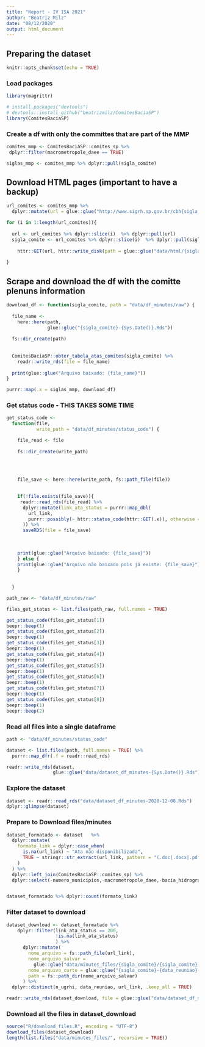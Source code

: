 ```yaml
---
title: "Report - IV ISA 2021"
author: "Beatriz Milz"
date: "08/12/2020"
output: html_document
---
```

## Preparing the dataset

```r
knitr::opts_chunk$set(echo = TRUE)
```

###  Load packages

```r
library(magrittr)
```

```r
# install.packages("devtools")
# devtools::install_github("beatrizmilz/ComitesBaciaSP")
library(ComitesBaciaSP)
```

### Create a df with only the committes that are part of the MMP

```r
comites_mmp <- ComitesBaciaSP::comites_sp %>% 
 dplyr::filter(macrometropole_daee == TRUE) 

siglas_mmp <- comites_mmp %>% dplyr::pull(sigla_comite)
```

## Download HTML pages (important to have a backup)


```r
url_comites <- comites_mmp %>% 
  dplyr::mutate(url = glue::glue("http://www.sigrh.sp.gov.br/cbh{sigla_comite}/atas"))

for (i in 1:length(url_comites)){
  
  url <- url_comites %>% dplyr::slice(i)  %>% dplyr::pull(url) 
  sigla_comite <- url_comites %>% dplyr::slice(i)  %>% dplyr::pull(sigla_comite) 
  
    httr::GET(url, httr::write_disk(path = glue::glue("data/html/{sigla_comite}-{Sys.Date()}.html")))
  
}

```



## Scrape and download the df with the comitte plenuns information

```r
download_df <- function(sigla_comite, path = "data/df_minutes/raw") {
  
  file_name <-
    here::here(path,
               glue::glue("{sigla_comite}-{Sys.Date()}.Rds"))
  
  fs::dir_create(path)
  
  
  ComitesBaciaSP::obter_tabela_atas_comites(sigla_comite) %>%
    readr::write_rds(file = file_name)
  
  print(glue::glue("Arquivo baixado: {file_name}"))
}

purrr::map(.x = siglas_mmp, download_df)

```

### Get status code - THIS TAKES SOME TIME

```r
get_status_code <-
  function(file,
           write_path = "data/df_minutes/status_code") {

    file_read <- file
    
    fs::dir_create(write_path)
    
    

    
    file_save <- here::here(write_path, fs::path_file(file))
    

    if(!file.exists(file_save)){
     readr::read_rds(file_read) %>%
      dplyr::mutate(link_ata_status = purrr::map_dbl(
        url_link,
        purrr::possibly(~ httr::status_code(httr::GET(.x)), otherwise = NA)
      )) %>%
      saveRDS(file = file_save)
 
    
    
    print(glue::glue("Arquivo baixado: {file_save}")) 
    } else {
    print(glue::glue("Arquivo não baixado pois já existe: {file_save}"))   
    }
    
    
  }


```



```r
path_raw <- "data/df_minutes/raw"

files_get_status <- list.files(path_raw, full.names = TRUE)

get_status_code(files_get_status[1])
beepr::beep(1)
get_status_code(files_get_status[2])
beepr::beep(1)
get_status_code(files_get_status[3])
beepr::beep(1)
get_status_code(files_get_status[4])
beepr::beep(1)
get_status_code(files_get_status[5])
beepr::beep(1)
get_status_code(files_get_status[6])
beepr::beep(1)
get_status_code(files_get_status[7])
beepr::beep(1)
get_status_code(files_get_status[8])
beepr::beep(1)
beepr::beep(2)

```



### Read all files into a single dataframe

```r
path <- "data/df_minutes/status_code"

dataset <- list.files(path, full.names = TRUE) %>%
  purrr::map_dfr(.f = readr::read_rds)

readr::write_rds(dataset,
                 glue::glue("data/dataset_df_minutes-{Sys.Date()}.Rds"))
```

### Explore the dataset

```r
dataset <- readr::read_rds("data/dataset_df_minutes-2020-12-08.Rds")
dplyr::glimpse(dataset)
```

### Prepare to Download files/minutes


```r
dataset_formatado <- dataset   %>%
  dplyr::mutate(
    formato_link = dplyr::case_when(
      is.na(url_link) ~ "Ata não disponibilizada",
      TRUE ~ stringr::str_extract(url_link, pattern = "(.doc|.docx|.pdf|.html|.htm|.jpg|.pd)$|drive.google")
    )
  ) %>%
  dplyr::left_join(ComitesBaciaSP::comites_sp) %>%
  dplyr::select(-numero_municipios,-macrometropole_daee,-bacia_hidrografica)


dataset_formatado %>% dplyr::count(formato_link)

```

### Filter dataset to download
```r
dataset_download <- dataset_formatado %>%
    dplyr::filter(link_ata_status == 200,
                  !is.na(link_ata_status)
                  ) %>%
      dplyr::mutate(
        nome_arquivo = fs::path_file(url_link),
        nome_arquivo_salvar =
          glue::glue("data/minutes_files/{sigla_comite}/{sigla_comite}-{data_reuniao}-{numero_link}-{nome_arquivo}"),
        nome_arquivo_curto = glue::glue("{sigla_comite}-{data_reuniao}-{numero_link}-{nome_arquivo}"),
        path = fs::path_dir(nome_arquivo_salvar)
      ) %>% 
  dplyr::distinct(n_ugrhi, data_reuniao, url_link, .keep_all = TRUE)

readr::write_rds(dataset_download, file = glue::glue("data/dataset_df_minutes_download_{Sys.Date()}.Rds"))
```

### Download all the files in dataset_download

```r
source("R/download_files.R", encoding = "UTF-8")
download_files(dataset_download)
length(list.files("data/minutes_files/", recursive = TRUE))
```
